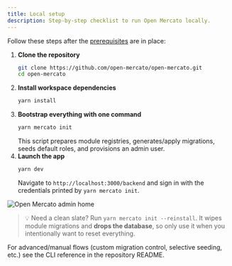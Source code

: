 ```yaml
---
title: Local setup
description: Step-by-step checklist to run Open Mercato locally.
---
```


Follow these steps after the [prerequisites](./prerequisites) are in place:

1. **Clone the repository**
   ```bash
   git clone https://github.com/open-mercato/open-mercato.git
   cd open-mercato
   ```
2. **Install workspace dependencies**
   ```bash
   yarn install
   ```
3. **Bootstrap everything with one command**
   ```bash
   yarn mercato init
   ```
   This script prepares module registries, generates/apply migrations, seeds default roles, and provisions an admin user.
4. **Launch the app**
   ```bash
   yarn dev
   ```
   Navigate to `http://localhost:3000/backend` and sign in with the credentials printed by `yarn mercato init`.

![Open Mercato admin home](../../screenshots/open-mercato-homepage.png)

> 💡 Need a clean slate? Run `yarn mercato init --reinstall`. It wipes module migrations and **drops the database**, so only use it when you intentionally want to reset everything.

For advanced/manual flows (custom migration control, selective seeding, etc.) see the CLI reference in the repository README.

